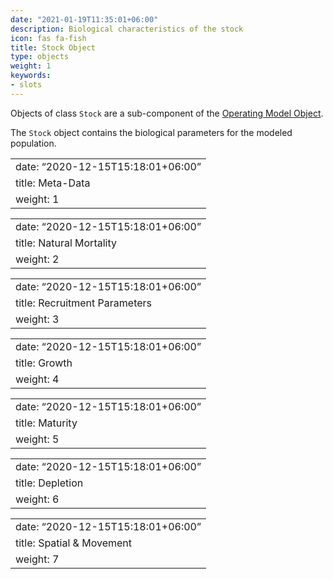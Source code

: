```yaml
---
date: "2021-01-19T11:35:01+06:00"
description: Biological characteristics of the stock
icon: fas fa-fish
title: Stock Object
type: objects
weight: 1
keywords: 
- slots
---
```


Objects of class `Stock` are a sub-component of the [Operating Model Object](/operating-model-object/).  

The `Stock` object contains the biological parameters for the modeled population. 

---
date: "2020-12-15T15:18:01+06:00"
title: Meta-Data 
weight: 1
---

---
date: "2020-12-15T15:18:01+06:00"
title: Natural Mortality
weight: 2
---

---
date: "2020-12-15T15:18:01+06:00"
title: Recruitment Parameters 
weight: 3
---

---
date: "2020-12-15T15:18:01+06:00"
title: Growth
weight: 4
---

---
date: "2020-12-15T15:18:01+06:00"
title: Maturity
weight: 5
---

---
date: "2020-12-15T15:18:01+06:00"
title: Depletion
weight: 6
---

---
date: "2020-12-15T15:18:01+06:00"
title: Spatial & Movement
weight: 7
---


